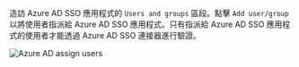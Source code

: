 
造訪 Azure AD SSO 應用程式的 `Users and groups` 區段。點擊 `Add user/group` 以將使用者指派給 Azure AD SSO 應用程式。只有指派給 Azure AD SSO 應用程式的使用者才能透過 Azure AD SSO 連接器進行驗證。

<img src={azureAdAssignUsersImage} alt="Azure AD assign users" />
